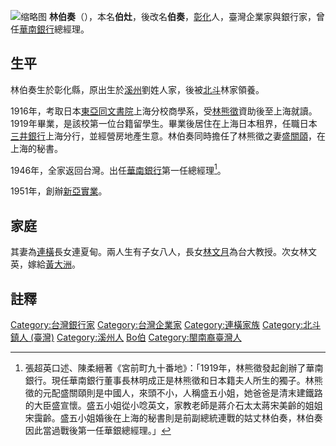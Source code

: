 {{Infobox_officeholder
| name = 林伯奏
| image name =File:林伯奏.jpg
| width = 
| now =  台灣企業家
| period = 
| Sex = 男 
| nationality = {{ROC}}
| Native place = 
| date of birth = 1897年
| date of death = 1992年
| place of death = {{TWN}}[[臺北市|臺北市]]
| place of birth = {{TWN-JPN}}[[台中縣_(日治時期)|臺中縣]][[北斗辦務署|北斗辦務署]][[東螺西堡|東螺西堡]][[溪州_(彰化縣大字)|溪州庄]]
| spouse = 連夏甸
| children  =8子女，包括：<br>長女：[[林文月|林文月]]<br>次女：林文英
| relatives = [[連橫_(歷史學家)|連橫]]（岳父）<br/>[[黃大洲|黃大洲]]（女婿）
| educate =
*日本[[東亞同文書院|東亞同文書院]]上海分校商學系
| past = 
*華南銀行第一任總經理
*創辦新亞實業
}}
[[File:Gongyuanfang.jpg|缩略图]]
'''林伯奏'''（{{bd|1897年||1992年||catIdx=Lin林}}），本名'''伯灶'''，後改名'''伯奏'''，[[彰化縣|彰化]]人，臺灣企業家與銀行家，曾任[[華南銀行|華南銀行]]總經理。

==生平==
林伯奏生於彰化縣，原出生於[[溪州|溪州]]劉姓人家，後被[[北斗|北斗]]林家領養。

1916年，考取日本[[東亞同文書院|東亞同文書院]]上海分校商學系，受[[林熊徵|林熊徵]]資助後至上海就讀。1919年畢業，是該校第一位台籍留學生。畢業後居住在上海日本租界，任職日本[[三井銀行|三井銀行]]上海分行，並經營房地產生意。林伯奏同時擔任了林熊徵之妻[[盛關頤|盛關頤]]，在上海的秘書。

1946年，全家返回台灣。出任[[華南銀行|華南銀行]]第一任總經理<ref>張超英口述、陳柔縉著《宮前町九十番地》：「1919年，林熊徵發起創辦了華南銀行。現任華南銀行董事長林明成正是林熊徵和日本籍夫人所生的獨子。林熊徵的元配盛關頤則是中國人，來頭不小，人稱盛五小姐，她爸爸是清末建鐵路的大臣盛宣懷。盛五小姐從小唸英文，家教老師是蔣介石太太蔣宋美齡的姐姐宋靄齡。盛五小姐婚後在上海的秘書則是前副總統連戰的姑丈林伯奏，林伯奏因此當過戰後第一任華銀總經理。」</ref>。

1951年，創辦[[新亞實業|新亞實業]]。

==家庭==
其妻為[[連橫_(歷史學家)|連橫]]長女連夏甸。兩人生有子女八人，長女[[林文月|林文月]]為台大教授。次女林文英，嫁給[[黃大洲|黃大洲]]。

==註釋==
{{reflist}}

{{DEFAULTSORT:Lin林}}
[[Category:台灣銀行家|Category:台灣銀行家]]
[[Category:台灣企業家|Category:台灣企業家]]
[[Category:連橫家族|Category:連橫家族]]
[[Category:北斗鎮人_(臺灣)|Category:北斗鎮人 (臺灣)]]
[[Category:溪州人|Category:溪州人]]
[[Category:林姓|Bo伯]]
[[Category:閩南裔臺灣人|Category:閩南裔臺灣人]]